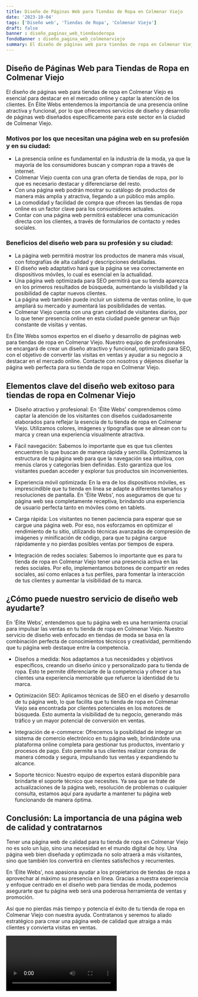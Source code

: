```yaml
---
title: Diseño de Páginas Web para Tiendas de Ropa en Colmenar Viejo
date: '2023-10-04'
tags: ['Diseño web', 'Tiendas de Ropa', 'Colmenar Viejo']
draft: false
banner : diseño_paginas_web_tiendasderopa
fondoBanner : diseño_pagina_web_colmenarviejo
summary: El diseño de páginas web para tiendas de ropa en Colmenar Viejo es esencial para destacar en el mercado online y captar la atención de los clientes. En Élite Webs entendemos la importancia de una presencia online atractiva y funcional, por lo que ofrecemos servicios de diseño y desarrollo de páginas web diseñados específicamente para este sector en la ciudad de Colmenar Viejo.
---
```


## Diseño de Páginas Web para Tiendas de Ropa en Colmenar Viejo

El diseño de páginas web para tiendas de ropa en Colmenar Viejo es esencial para destacar en el mercado online y captar la atención de los clientes. En Élite Webs entendemos la importancia de una presencia online atractiva y funcional, por lo que ofrecemos servicios de diseño y desarrollo de páginas web diseñados específicamente para este sector en la ciudad de Colmenar Viejo.

### Motivos por los que necesitan una página web en su profesión y en su ciudad:

- La presencia online es fundamental en la industria de la moda, ya que la mayoría de los consumidores buscan y compran ropa a través de internet.
- Colmenar Viejo cuenta con una gran oferta de tiendas de ropa, por lo que es necesario destacar y diferenciarse del resto.
- Con una página web podrán mostrar su catálogo de productos de manera más amplia y atractiva, llegando a un público más amplio.
- La comodidad y facilidad de compra que ofrecen las tiendas de ropa online es un factor clave para los consumidores actuales.
- Contar con una página web permitirá establecer una comunicación directa con los clientes, a través de formularios de contacto y redes sociales.

### Beneficios del diseño web para su profesión y su ciudad:

- La página web permitirá mostrar los productos de manera más visual, con fotografías de alta calidad y descripciones detalladas.
- El diseño web adaptativo hará que la página se vea correctamente en dispositivos móviles, lo cual es esencial en la actualidad.
- Una página web optimizada para SEO permitirá que su tienda aparezca en los primeros resultados de búsqueda, aumentando la visibilidad y la posibilidad de captar nuevos clientes.
- La página web también puede incluir un sistema de ventas online, lo que ampliará su mercado y aumentará las posibilidades de ventas.
- Colmenar Viejo cuenta con una gran cantidad de visitantes diarios, por lo que tener presencia online en esta ciudad puede generar un flujo constante de visitas y ventas.

En Élite Webs somos expertos en el diseño y desarrollo de páginas web para tiendas de ropa en Colmenar Viejo. Nuestro equipo de profesionales se encargará de crear un diseño atractivo y funcional, optimizado para SEO, con el objetivo de convertir las visitas en ventas y ayudar a su negocio a destacar en el mercado online. Contacte con nosotros y déjenos diseñar la página web perfecta para su tienda de ropa en Colmenar Viejo.

<GifSeo />

<Cta />

## Elementos clave del diseño web exitoso para tiendas de ropa en Colmenar Viejo

- Diseño atractivo y profesional: En 'Élite Webs' comprendemos cómo captar la atención de los visitantes con diseños cuidadosamente elaborados para reflejar la esencia de tu tienda de ropa en Colmenar Viejo. Utilizamos colores, imágenes y tipografías que se alinean con tu marca y crean una experiencia visualmente atractiva.

- Fácil navegación: Sabemos lo importante que es que tus clientes encuentren lo que buscan de manera rápida y sencilla. Optimizamos la estructura de tu página web para que la navegación sea intuitiva, con menús claros y categorías bien definidas. Esto garantiza que los visitantes puedan acceder y explorar tus productos sin inconvenientes.

- Experiencia móvil optimizada: En la era de los dispositivos móviles, es imprescindible que tu tienda en línea se adapte a diferentes tamaños y resoluciones de pantalla. En 'Élite Webs', nos aseguramos de que tu página web sea completamente receptiva, brindando una experiencia de usuario perfecta tanto en móviles como en tablets.

- Carga rápida: Los visitantes no tienen paciencia para esperar que se cargue una página web. Por eso, nos esforzamos en optimizar el rendimiento de tu sitio, utilizando técnicas avanzadas de compresión de imágenes y minificación de código, para que tu página cargue rápidamente y no pierdas posibles ventas por tiempos de espera.

- Integración de redes sociales: Sabemos lo importante que es para tu tienda de ropa en Colmenar Viejo tener una presencia activa en las redes sociales. Por ello, implementamos botones de compartir en redes sociales, así como enlaces a tus perfiles, para fomentar la interacción de tus clientes y aumentar la visibilidad de tu marca.

## ¿Cómo puede nuestro servicio de diseño web ayudarte?

En 'Élite Webs', entendemos que tu página web es una herramienta crucial para impulsar las ventas en tu tienda de ropa en Colmenar Viejo. Nuestro servicio de diseño web enfocado en tiendas de moda se basa en la combinación perfecta de conocimientos técnicos y creatividad, permitiendo que tu página web destaque entre la competencia.

- Diseños a medida: Nos adaptamos a tus necesidades y objetivos específicos, creando un diseño único y personalizado para tu tienda de ropa. Esto te permite diferenciarte de la competencia y ofrecer a tus clientes una experiencia memorable que refuerce la identidad de tu marca.

- Optimización SEO: Aplicamos técnicas de SEO en el diseño y desarrollo de tu página web, lo que facilita que tu tienda de ropa en Colmenar Viejo sea encontrada por clientes potenciales en los motores de búsqueda. Esto aumenta la visibilidad de tu negocio, generando más tráfico y un mayor potencial de conversión en ventas.

- Integración de e-commerce: Ofrecemos la posibilidad de integrar un sistema de comercio electrónico en tu página web, brindándote una plataforma online completa para gestionar tus productos, inventario y procesos de pago. Esto permite a tus clientes realizar compras de manera cómoda y segura, impulsando tus ventas y expandiendo tu alcance.

- Soporte técnico: Nuestro equipo de expertos estará disponible para brindarte el soporte técnico que necesites. Ya sea que se trate de actualizaciones de la página web, resolución de problemas o cualquier consulta, estamos aquí para ayudarte a mantener tu página web funcionando de manera óptima.

## Conclusión: La importancia de una página web de calidad y contratarnos

Tener una página web de calidad para tu tienda de ropa en Colmenar Viejo no es solo un lujo, sino una necesidad en el mundo digital de hoy. Una página web bien diseñada y optimizada no solo atraerá a más visitantes, sino que también los convertirá en clientes satisfechos y recurrentes.

En 'Élite Webs', nos apasiona ayudar a los propietarios de tiendas de ropa a aprovechar al máximo su presencia en línea. Gracias a nuestra experiencia y enfoque centrado en el diseño web para tiendas de moda, podemos asegurarte que tu página web será una poderosa herramienta de ventas y promoción.

Así que no pierdas más tiempo y potencia el éxito de tu tienda de ropa en Colmenar Viejo con nuestra ayuda. Contratanos y seremos tu aliado estratégico para crear una página web de calidad que atraiga a más clientes y convierta visitas en ventas.

<Video />

<CtaBot job='Tiendas de Ropa' city='Colmenar Viejo'/>

<Gmaps query='Colmenar Viejo+españa+maps' />